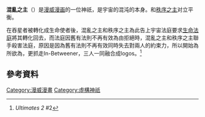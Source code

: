 {{Unreferenced|time=2015-06-02T11:45:32+00:00}}
{{Superherobox <!--Wikipedia:WikiProject Comics-->
| image =
| caption =
| character_name = 混亂之主
| publisher = [[漫威漫畫|漫威漫畫]]
| debut = Marvel Two-in-One Annual #2 (1977年)
| creators = {{le|吉姆·史達林|Jim Starlin}}
| alter ego = 
| species = 
| homeworld =
| alliances = 
| aliases = 
| supports= 
| powers = 
}}
'''混亂之主'''（{{lang-en|'''Lord Chaos'''}}）是[[漫威漫画|漫威漫画]]的一位神祇，是宇宙的混沌的本身。和[[秩序之主_(漫威宇宙)|秩序之主]]对立平衡。

在吞星者被轉化成生命使者後，混亂之主和秩序之主為此告上宇宙法庭要求[[生命法庭|生命法庭]]將其轉化回去，而法庭因舊有法則不再有效為由拒絕時，混亂之主和秩序之主聯手殺害法庭，原因是因為舊有法則不再有效同時失去對兩人的約束力，所以開始為所欲為，更抓走In-Betweener，三人一同融合成logos。<ref>''Ultimates 2'' #2</ref>

==參考資料==
<references/>
{{漫威宇宙实体}}

[[Category:漫威漫畫|Category:漫威漫畫]]
[[Category:虛構神祇|Category:虛構神祇]]